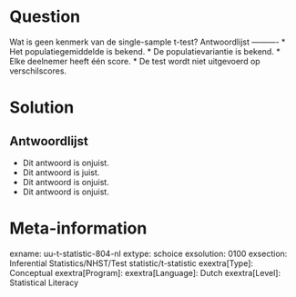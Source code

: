 Question
========
  
Wat is geen kenmerk van de single-sample t-test? 
Antwoordlijst
----------
* Het populatiegemiddelde is bekend.
* De populatievariantie is bekend.
* Elke deelnemer heeft één score.
* De test wordt niet uitgevoerd op verschilscores.

Solution
========


Antwoordlijst
----------
* Dit antwoord is onjuist.
* Dit antwoord is juist.
* Dit antwoord is onjuist.
* Dit antwoord is onjuist.

Meta-information
================
exname: uu-t-statistic-804-nl
extype: schoice
exsolution: 0100
exsection: Inferential Statistics/NHST/Test statistic/t-statistic
exextra[Type]: Conceptual
exextra[Program]: 
exextra[Language]: Dutch
exextra[Level]: Statistical Literacy